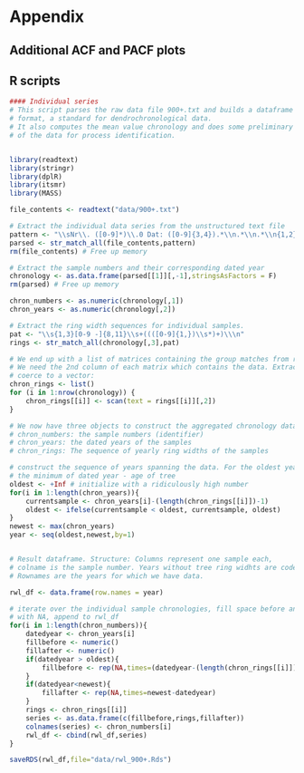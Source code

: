 # Appendix

## Additional ACF and PACF plots

## R scripts

```r
#### Individual series
# This script parses the raw data file 900+.txt and builds a dataframe in 'rwl'
# format, a standard for dendrochronological data.
# It also computes the mean value chronology and does some preliminary analysis
# of the data for process identification.


library(readtext)
library(stringr)
library(dplR)
library(itsmr)
library(MASS)

file_contents <- readtext("data/900+.txt")

# Extract the individual data series from the unstructured text file
pattern <- "\\sNr\\. ([0-9]*)\\.0 Dat: ([0-9]{3,4}).*\\n.*\\n.*\\n{1,2}((?:[ ]{1,3}[0-9 -]*\\n){3,})"
parsed <- str_match_all(file_contents,pattern)
rm(file_contents) # Free up memory

# Extract the sample numbers and their corresponding dated year
chronology <- as.data.frame(parsed[[1]][,-1],stringsAsFactors = F)
rm(parsed) # Free up memory

chron_numbers <- as.numeric(chronology[,1])
chron_years <- as.numeric(chronology[,2])

# Extract the ring width sequences for individual samples.
pat <- "\\s{1,3}[0-9 -]{8,11}\\s+((([0-9]{1,})\\s*)+)\\\n"
rings <- str_match_all(chronology[,3],pat)

# We end up with a list of matrices containing the group matches from regex.
# We need the 2nd column of each matrix which contains the data. Extract and
# coerce to a vector:
chron_rings <- list()
for (i in 1:nrow(chronology)) {
    chron_rings[[i]] <- scan(text = rings[[i]][,2])
}

# We now have three objects to construct the aggregated chronology dataframe:
# chron_numbers: the sample numbers (identifier)
# chron_years: the dated years of the samples
# chron_rings: The sequence of yearly ring widths of the samples

# construct the sequence of years spanning the data. For the oldest year, we need
# the minimum of dated year - age of tree
oldest <- +Inf # initialize with a ridiculously high number
for(i in 1:length(chron_years)){
    currentsample <- chron_years[i]-(length(chron_rings[[i]])-1)
    oldest <- ifelse(currentsample < oldest, currentsample, oldest)
}
newest <- max(chron_years)
year <- seq(oldest,newest,by=1)


# Result dataframe. Structure: Columns represent one sample each,
# colname is the sample number. Years without tree ring widhts are coded as NA.
# Rownames are the years for which we have data.

rwl_df <- data.frame(row.names = year)

# iterate over the individual sample chronologies, fill space before and after
# with NA, append to rwl_df
for(i in 1:length(chron_numbers)){
    datedyear <- chron_years[i]
    fillbefore <- numeric()
    fillafter <- numeric()
    if(datedyear > oldest){
        fillbefore <- rep(NA,times=(datedyear-(length(chron_rings[[i]])-1)-oldest))
    }
    if(datedyear<newest){
        fillafter <- rep(NA,times=newest-datedyear)
    }
    rings <- chron_rings[[i]]
    series <- as.data.frame(c(fillbefore,rings,fillafter))
    colnames(series) <- chron_numbers[i]
    rwl_df <- cbind(rwl_df,series)
}

saveRDS(rwl_df,file="data/rwl_900+.Rds")

```

```r

```
